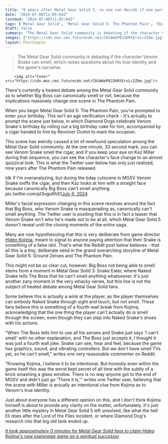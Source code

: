 ```yaml
---
title: "9 years after Metal Gear Solid 5, no one can decide if one particular scene is a piece of classic Kojima genius, or just a simple olfactory plot hole"
date: "2024-07-08T11:05:04Z"
lastmod: "2024-07-08T11:05:04Z"
tags: ['Metal Gear Solid', 'Metal Gear Solid 5: The Phantom Pain', 'Big Boss', 'Venom Snake', 'Hideo Kojima', 'Metal Gear Solid 3: Snake Eater']
draft: false
summary: "The Metal Gear Solid community is debating if the character Venom Snake can smell, which raises questions about his true identity and the game's narrative."
images: ["https://cdn.mos.cms.futurecdn.net/C8iWdeP8J2KRtErvLc2Zbm.jpg"]
layout: PostSimple
---
```

> The Metal Gear Solid community is debating if the character Venom Snake can smell, which raises questions about his true identity and the game's narrative.


        <img alt="Cover" src="https://cdn.mos.cms.futurecdn.net/C8iWdeP8J2KRtErvLc2Zbm.jpg"/>
        
There's currently a heated debate among the Metal Gear Solid community as to whether Big Boss can canonically smell or not, because the implications massively change one scene in The Phantom Pain.

When you begin Metal Gear Solid 5: The Phantom Pain, you're prompted to enter your birthday. This isn't an age verification check - it's actually to prompt the scene just below, in which Diamond Dogs celebrate Venom Snake's birthday by rolling out a big birthday cake for him, accompanied by a cigar handed to him by Revolver Ocelot to mark the occasion. 

This scene has weirdly caused a lot of newfound speculation among the Metal Gear Solid community. At the one minute, 33 second mark, you can see Venom Snake smell the cigar, and if you keep your eye on Kaz Miller during that sequence, you can see the character's face change to an almost quizzical look. This is what the Twitter user below has only just realized, nine years after The Phantom Pain released.

Idk if I'm overanalyzing, but during the bday cutscene in MGSV Venom Snake sniffs the cigar, and then Kaz looks at him with a straight face because canonically Big Boss can't smell anything pic.twitter.com/pI3vguKhS1[July 6, 2024](https://twitter.com/isassaur/status/1809672690141176111)

Miller's facial expression changing in this scene revolves around the fact that Big Boss, who Venom Snake is masquerading as, canonically can't smell anything. The Twitter user is positing that this is in fact a teaser that Venom Snake isn't who he's made out to be at all, which Metal Gear Solid 5 doesn't reveal until the closing moments of the entire saga.

Many are now hypothesizing that this is very deliberate from game director [Hideo Kojima](https://www.gamesradar.com/tag/hideo-kojima/), meant to signal to anyone paying attention that their Snake is something of a false idol. That's what the Reddit post below believes - that all this is a tiny, deliberate seed in the grand overarching storyline of Metal Gear Solid 5: Ground Zeroes and The Phantom Pain.

This might not be so clear cut, however. Big Boss not being able to smell stems from a moment in Metal Gear Solid 3: Snake Eater, where Naked Snake tells The Boss that he can't smell anything whatsoever. It's just another zany moment in the very whacky series, but this line is not the subject of heated debate among Metal Gear Solid fans.

Some believe this is actually a wink at the player, as the player themselves can embody Naked Snake through sight and touch, but not smell. These fans believe this is something of a fourth-wall break from Kojima, acknowledging that the one thing the player can't actually do is smell through the screen, even though they can step into Naked Snake's shoes with his actions.

"When The Boss tells him to use all his senses and Snake just says 'I can't smell' with no other explanation, and The Boss just accepts it, I thought it was just a fourth wall joke. Snake can see, hear and feel, because the game has graphics, sound, and vibrating controllers. But we don't have smell TVs yet, so he can't smell," writes one very reasonable commenter on Reddit.

"Knowing Kojima, I believe it to be intentional. But honestly even within the game itself this was the worst kept secret of all time with the subtly of a brick smashing a glass window. There is no way anyone got to the end of MGSV and didn't just go 'There it is,'" writes one Twitter user, believing that the scene with Miller is actually an intentional clue from Kojima as to Venom's true identity.

Just about everyone has a different opinion on this, and I don't think Kojima himself is about to provide any clarity on the matter, unfortunately. It's just another little mystery in Metal Gear Solid 5 left unsolved, like what the hell Eli does after the Lord of the Flies incident, or where Diamond Dog's research into that big old tank ended up. 

[<em>It took approximately 0 minutes for Metal Gear Solid fans to claim Hideo Kojima's new espionage game as a spiritual successor</em>](https://www.gamesradar.com/it-took-approximately-0-minutes-for-metal-gear-solid-fans-to-claim-hideo-kojimas-new-espionage-game-as-a-spiritual-successor/)*.*
        